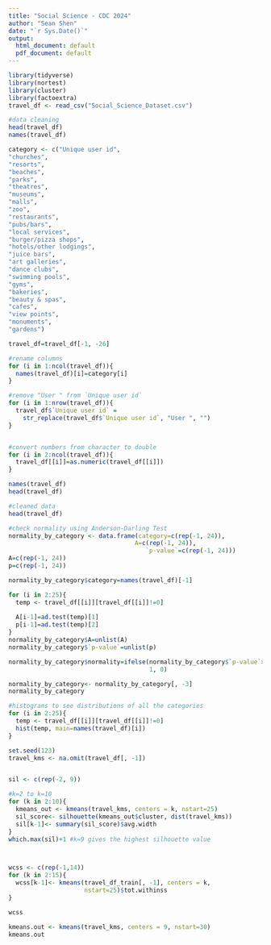 ```yaml
---
title: "Social Science - CDC 2024"
author: "Sean Shen"
date: "`r Sys.Date()`"
output:
  html_document: default
  pdf_document: default
---
```


```r
library(tidyverse)
library(nortest)
library(cluster)
library(factoextra)
travel_df <- read_csv("Social_Science_Dataset.csv")
```


```r
#data cleaning
head(travel_df)
names(travel_df)

category <- c("Unique user id",
"churches",
"resorts",
"beaches", 
"parks", 
"theatres", 
"museums", 
"malls", 
"zoo", 
"restaurants", 
"pubs/bars", 
"local services",
"burger/pizza shops", 
"hotels/other lodgings", 
"juice bars", 
"art galleries", 
"dance clubs", 
"swimming pools", 
"gyms", 
"bakeries",
"beauty & spas", 
"cafes",
"view points",
"monuments",
"gardens")

travel_df=travel_df[-1, -26]

#rename columns
for (i in 1:ncol(travel_df)){
  names(travel_df)[i]=category[i]
}

#remove "User " from `Unique user id`
for (i in 1:nrow(travel_df)){
  travel_df$`Unique user id` = 
    str_replace(travel_df$`Unique user id`, "User ", "")
}


#convert numbers from character to double
for (i in 2:ncol(travel_df)){
  travel_df[[i]]=as.numeric(travel_df[[i]])
}

names(travel_df)
head(travel_df)

```

```r
#cleaned data
head(travel_df)
```


```r
#check normality using Anderson-Darling Test
normality_by_category <- data.frame(category=c(rep(-1, 24)),
                                   A=c(rep(-1, 24)), 
                                      `p-value`=c(rep(-1, 24)))
A=c(rep(-1, 24))
p=c(rep(-1, 24))

normality_by_category$category=names(travel_df)[-1]

for (i in 2:25){
  temp <- travel_df[[i]][travel_df[[i]]!=0]
  
  A[i-1]=ad.test(temp)[1]
  p[i-1]=ad.test(temp)[2]
}
normality_by_category$A=unlist(A)
normality_by_category$`p-value`=unlist(p)

normality_by_category$normality=ifelse(normality_by_category$`p-value`>=0.05, 
                                       1, 0)

normality_by_category<- normality_by_category[, -3]
normality_by_category
```

```r
#histograms to see distributions of all the categories
for (i in 2:25){
  temp <- travel_df[[i]][travel_df[[i]]!=0]
  hist(temp, main=names(travel_df)[i])
}
```



```r
set.seed(123)
travel_kms <- na.omit(travel_df[, -1])


sil <- c(rep(-2, 9))

#k=2 to k=10
for (k in 2:10){
  kmeans_out <- kmeans(travel_kms, centers = k, nstart=25)
  sil_score<- silhouette(kmeans_out$cluster, dist(travel_kms))
  sil[k-1]<- summary(sil_score)$avg.width
}
which.max(sil)+1 #k=9 gives the highest silhouette value



wcss <- c(rep(-1,14))
for (k in 2:15){
  wcss[k-1]<- kmeans(travel_df_train[, -1], centers = k,
                     nstart=25)$tot.withinss
}

wcss

kmeans.out <- kmeans(travel_kms, centers = 9, nstart=30)
kmeans.out
```

